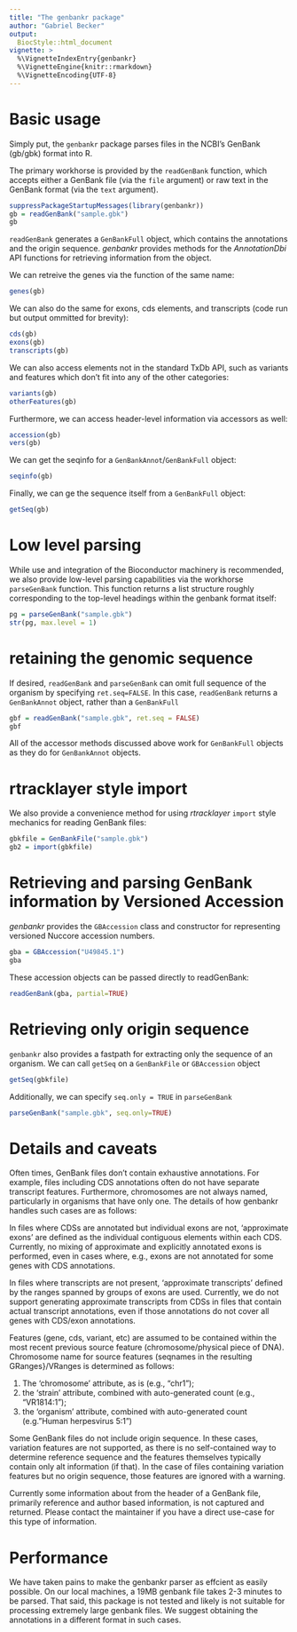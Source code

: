 ```yaml
---
title: "The genbankr package"
author: "Gabriel Becker"
output: 
  BiocStyle::html_document
vignette: >
  %\VignetteIndexEntry{genbankr}
  %\VignetteEngine{knitr::rmarkdown}
  %\VignetteEncoding{UTF-8}  
---
```




# Basic usage

Simply put, the `genbankr` package parses files in the NCBI's GenBank (gb/gbk)
format into R.

The primary workhorse is provided by the `readGenBank` function, which accepts 
either a GenBank file (via the `file` argument) or raw text in the GenBank 
format (via the `text` argument).

```r
suppressPackageStartupMessages(library(genbankr))
gb = readGenBank("sample.gbk")
gb
```

`readGenBank` generates a `GenBankFull` object, which contains the annotations and 
the origin sequence. *genbankr* provides methods for the *AnnotationDbi* API 
functions for retrieving information from the object.

We can retreive the genes via the function of the same name:

```r
genes(gb)
```

We can also do the same for exons, cds elements, and transcripts (code run but output ommitted for brevity):

```r
cds(gb)
exons(gb)
transcripts(gb)
```

We can also access elements not in the standard TxDb API, such as variants and features which don't fit into any of the other categories:
```r
variants(gb)
otherFeatures(gb)

```

Furthermore, we can access header-level information via accessors as well:

```r
accession(gb)
vers(gb)
```

We can get the seqinfo for a `GenBankAnnot`/`GenBankFull` object:
```r
seqinfo(gb)
```

Finally, we can ge the sequence itself from a `GenBankFull` object:
```r
getSeq(gb)
```

# Low level parsing

While use and integration of the Bioconductor machinery is recommended, we also provide low-level parsing capabilities via the workhorse `parseGenBank` function. This function returns a list structure roughly corresponding to the top-level headings within the  genbank format itself:

```r
pg = parseGenBank("sample.gbk")
str(pg, max.level = 1)
```

# retaining the genomic sequence

If desired, `readGenBank` and `parseGenBank` can omit full sequence of the organism by specifying `ret.seq=FALSE`. In this case, `readGenBank` returns a `GenBankAnnot` object, rather than a `GenBankFull`

```r
gbf = readGenBank("sample.gbk", ret.seq = FALSE)
gbf
```

All of the accessor methods discussed above work for `GenBankFull` objects as they do for `GenBankAnnot` objects.

# rtracklayer style import

We also provide a convenience method for using *rtracklayer* `import` style mechanics for reading GenBank files:

```r
gbkfile = GenBankFile("sample.gbk")
gb2 = import(gbkfile)
```

# Retrieving and parsing GenBank information by Versioned Accession

*genbankr* provides the `GBAccession` class and constructor for representing versioned Nuccore accession numbers. 

```r
gba = GBAccession("U49845.1")
gba
```

These accession objects can be passed directly to readGenBank:

```r
readGenBank(gba, partial=TRUE)
```

# Retrieving only origin sequence

`genbankr` also provides a fastpath for extracting only the sequence of an 
organism. We can call `getSeq` on a `GenBankFile` or `GBAccession` object

```r
getSeq(gbkfile)
```

Additionally, we can specify `seq.only = TRUE` in `parseGenBank`

```r
parseGenBank("sample.gbk", seq.only=TRUE)
```


# Details and caveats

Often times, GenBank files don't contain exhaustive annotations.
For example, files including CDS annotations often do not have separate
transcript features.  Furthermore, chromosomes are not always named,
particularly in organisms that have only one. The details of how genbankr
handles such cases are as follows:


In files where CDSs are annotated but individual exons are not, 'approximate
exons' are defined as the individual contiguous elements within each CDS.
Currently, no mixing of approximate and explicitly annotated exons is
performed, even in cases where, e.g., exons are not annotated for some
genes with CDS annotations.


In files where transcripts are not present, 'approximate transcripts'
defined by the ranges spanned by groups of exons are used.  Currently, we do
not support generating approximate transcripts from CDSs in files that
contain actual transcript annotations, even if those annotations do not
cover all genes with CDS/exon annotations.


Features  (gene, cds, variant, etc) are assumed to be contained within the
most recent previous source feature (chromosome/physical piece of DNA).
Chromosome name for source features (seqnames in the resulting
GRanges}/VRanges is determined  as follows:

1. The 'chromosome' attribute, as is (e.g., "chr1");
2. the 'strain' attribute, combined with auto-generated count (e.g., "VR1814:1");
3. the 'organism' attribute, combined with auto-generated count (e.g."Human herpesvirus 5:1")


Some GenBank files do not include origin sequence. In these cases, variation features are not supported, as there is no self-contained way to determine reference sequence and the features themselves typically contain only alt information (if that). In the case of files containing variation features but no origin sequence, those features are ignored with a warning. 

Currently some information about from the header of a GenBank file,
primarily reference and author based information, is not captured and
returned. Please contact the maintainer if you have a direct use-case for
this type of information.

# Performance 

We have taken pains to make the genbankr parser as effcient as easily possible.
On our local machines, a 19MB genbank file takes 2-3 minutes to be parsed.
That said, this package is not tested and likely is not suitable for
processing extremely large genbank files. We suggest obtaining the annotations
in a different format in such cases.

